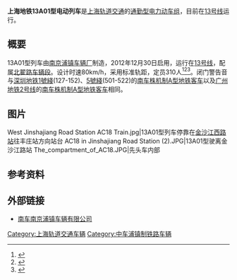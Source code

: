 {{noteTA|G1=Railway}}
{{鐵路車輛
|車輛名稱 = <!-- 注释出：[[File:Shanghai_Metro_logo.svg|20px]] -->上海地铁13A01型电动列车
|公司色 = #E895C1
|圖像 = Shmetro Line 13 AC18 Train.JPG
|圖像說明 = 13A01型电动列车内部
|產量=
|輛數 = 
|列車編組 = Tc+Mp+M+M+Mp+Tc
|起動加速度 = 
|營運最高速度 = 80
|設計最高速度 = 80
|減速度（正常） = 
|減速度（緊急） = 
|編組載客量 = 
|載客量 = 310人
|編組長度 = 140
|全長 = 
|全闊 = 3,000
|全高 = 3,800
|最大尺寸 = 
|編組總重量 = 
|車輛重量 = 
|軌距 = 1,435
|電化方式 = [[直流電|直流]]1500[[伏特|V]]（[[接触网供电|接触网供电]]）
|受流方式 = 单臂式[[集电弓|集电弓]]
|輸出 = 
|電動機輸出 = 190 kW
|編組輸出 = 3,040 kW
|齒輪比 = 
|驅動裝置 =
|控制裝置 = ''SIBAC'' G1500 D1100/400 M5-1<br>[[西门子铁路系统|西门子交通]]制[[绝缘栅双极晶体管|IGBT]]-[[变频器|VVVF]]控制<br>（1C4M1群方式，4组）
|制動方式 = 
|保安裝置 = 
|車身物料 = [[铝合金|铝合金]]
|轉向架 =
|原產國 = {{CHN}}
|傳動方式=直-交
|牽引電動機 = 1TB2010-1GA02<br>[[西门子铁路系统|西门子交通]]制[[鼠笼式电动机|鼠笼式]][[异步电动机|三相异步交流牵引电动机]]（4×4 台）
|變速段數=
|輪徑=
|軸重=
|軸距=
|用戶=[[上海轨道交通|上海轨道交通]]
|路線=[[上海轨道交通13号线|上海轨道交通13号线]]
|訂單編號=
|車輛編號=
|型號 = 13A01
|類型 = A型地铁车辆
|設計 = 
|衍生自 = 
|衍生型 = 
|製造商 = [[中车南京浦镇车辆|南车南京浦镇车辆]]
|製造年份 = 2011年-2013年
|投入服務日期 = 2012年12月30日
|備註 =
}}

'''上海地铁13A01型电动列车'''是[[上海轨道交通|上海轨道交通]]的[[通勤型电力动车组|通勤型电力动车组]]，目前在[[上海轨道交通13号线|13号线]]运行。

== 概要 ==
13A01型列车由[[南京浦镇车辆厂|南京浦镇车辆厂]]制造，2012年12月30日启用，运行在[[上海轨道交通13号线|13号线]]，配属[[上海轨道交通车辆段|北翟路车辆段]]。设计时速80km/h，采用标准轨距，定员310人<ref>{{Cite web |title=上海轨道交通13号线 |url=http://www.mpcsc.org/case_ins.htm?id=658 |accessdate=2020-04-07 |author=同济大学复杂工程管理研究院 |publisher=同济大学重大工程案例研究和数据中心}}</ref><ref>{{Cite web |title=采用轻量化设计 降低能耗 国产化转向架——13号线首列车今晨抵沪 |url=http://www.shmetro.com/node49/201206/con111871.htm |accessdate=2020-04-07 |author=上海地铁集团党办 |date=2012-06-19 |publisher=上海地铁 |archive-date=2013-08-31 |archive-url=https://web.archive.org/web/20130831113200/http://shmetro.com/node49/201206/con111871.htm |dead-url=no }}</ref><ref>{{Cite web |title=上海地铁十三号线列车 |url=https://www.crrcgc.cc/pz/g3236/s7529/t88187.aspx |accessdate=2020-04-07 |author=中国南车南京浦镇车辆 |publisher=中车南京浦镇车辆 |archive-date=2020-03-20 |archive-url=https://web.archive.org/web/20200320082711/https://www.crrcgc.cc/pz/g3236/s7529/t88187.aspx |dead-url=no }}</ref>。闭门警告音与[[深圳地铁|深圳地铁]][[深圳地铁1号线|1號綫]](127-152)、[[深圳地铁5号线|5號綫]](501-522)的[[深圳地铁南车株机电动列车|南车株机制A型地铁客车]]以及[[广州地铁2号线|广州地铁2号线]]的[[廣州地鐵二八號線列車|南车株机制A型地铁客车]]相同。

== 图片 ==
<gallery>
West Jinshajiang Road Station AC18 Train.jpg|13A01型列车停靠在[[金沙江西路站|金沙江西路站]]往丰庄站方向站台
AC18 in Jinshajiang Road Station (2).JPG|13A01型驶离金沙江路站
The_compartment_of_AC18.JPG|先头车内部
</gallery>

== 参考资料 ==
{{reflist}}

== 外部链接 ==
*[https://web.archive.org/web/20121022035216/http://njcsr.pt.17oh.com/ 南车南京浦镇车辆有限公司]

{{交通小作品}}
{{commonscat|Shanghai Metro AC18}}
{{上海轨道交通车辆}}

[[Category:上海轨道交通车辆|Category:上海轨道交通车辆]]
[[Category:中车浦镇制铁路车辆|Category:中车浦镇制铁路车辆]]